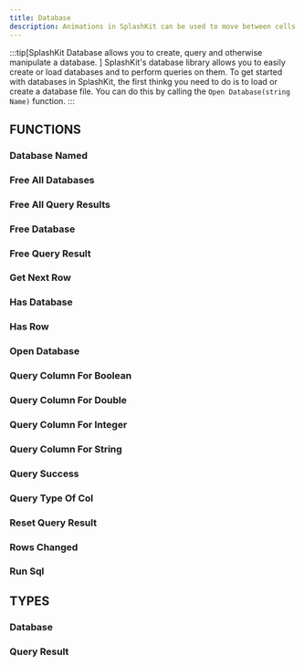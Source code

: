 ```yaml
---
title: Database
description: Animations in SplashKit can be used to move between cells in bitmaps and sprites. Each animation generates a number sequence that can then be used when drawing bitmaps.
---
```

:::tip[SplashKit Database allows you to create, query and otherwise manipulate a database. ]
SplashKit's database library allows you to easily create or load databases and to perform queries on them. To get started with databases in SplashKit, the first thinkg you need to do is to load or create a database file. You can do this by calling the `Open Database(string Name)` function.
:::



## FUNCTIONS

### Database Named
### Free All Databases
### Free All Query Results
### Free Database
### Free Query Result
### Get Next Row
### Has Database
### Has Row
### Open Database
### Query Column For Boolean
### Query Column For Double
### Query Column For Integer
### Query Column For String
### Query Success
### Query Type Of Col
### Reset Query Result
### Rows Changed
### Run Sql

## TYPES
### Database
### Query Result
